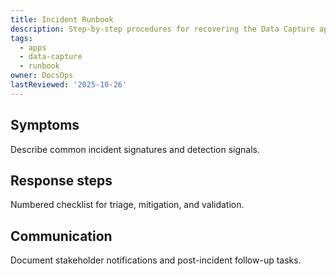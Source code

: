 ```yaml
---
title: Incident Runbook
description: Step-by-step procedures for recovering the Data Capture application.
tags:
  - apps
  - data-capture
  - runbook
owner: DocsOps
lastReviewed: '2025-10-26'
---
```

## Symptoms

Describe common incident signatures and detection signals.

## Response steps

Numbered checklist for triage, mitigation, and validation.

## Communication

Document stakeholder notifications and post-incident follow-up tasks.
